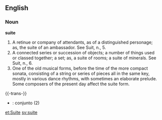 ==English==

===Noun===

'''suite'''

#A retinue or company of attendants, as of a distinguished personage; as, the suite of an ambassador. See Suit, n., 5.
#A connected series or succession of objects; a number of things used or classed together; a set; as, a suite of rooms; a suite of minerals. See Suit, n., 6.
#One of the old musical forms, before the time of the more compact sonata, consisting of a string or series of pieces all in the same key, mostly in various dance rhythms, with sometimes an elaborate prelude. Some composers of the present day affect the suite form.

{{-trans-}}

* {{pt}} : conjunto (2)

[[et:Suite]]
[[sv:suite]]